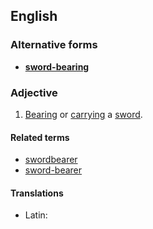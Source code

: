 ==English==

===Alternative forms===
* '''[[sword-bearing]]'''

===Adjective===
{{en-adj|-}}

# [[bearing|Bearing]] or [[carrying]] a [[sword]].

====Related terms====
* [[swordbearer]]
* [[sword-bearer]]

====Translations====
{{trans-top|carrying a sword}}
* Latin: {{t|la|ensifer}}
{{trans-mid}}
{{trans-bottom}}